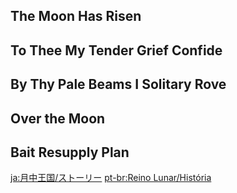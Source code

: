 {{Event Tabs}}

==The Moon Has Risen==
{{Transclude|The Moon Has Risen|Dialogue|main=1|top=1}}

==To Thee My Tender Grief Confide==
{{Transclude|To Thee My Tender Grief Confide|Dialogue|main=1|top=1}}

==By Thy Pale Beams I Solitary Rove==
{{Transclude|By Thy Pale Beams I Solitary Rove|Dialogue|main=1|top=1}}

==Over the Moon==
{{Transclude|Over the Moon|Dialogue|main=1|top=1}}

==Bait Resupply Plan==
{{Transclude|Bait Resupply Plan|Dialogue|main=1|top=1}}

[[ja:月中王国/ストーリー]]
[[pt-br:Reino Lunar/História]]